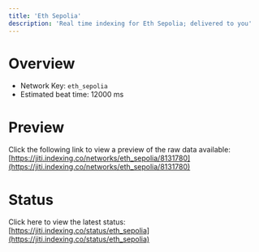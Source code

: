 ```yaml
---
title: 'Eth Sepolia'
description: 'Real time indexing for Eth Sepolia; delivered to you'
---
```


# Overview
- Network Key: `eth_sepolia`
- Estimated beat time: 12000 ms

# Preview
Click the following link to view a preview of the raw data available: [https://jiti.indexing.co/networks/eth_sepolia/8131780](https://jiti.indexing.co/networks/eth_sepolia/8131780)

# Status
Click here to view the latest status: [https://jiti.indexing.co/status/eth_sepolia](https://jiti.indexing.co/status/eth_sepolia)

